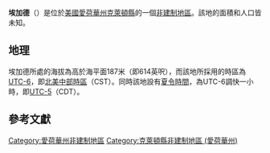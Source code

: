 {{noteTA
|G1=USState
|G2=地名
|G3=Unit
}}
{{Infobox settlement
|official_name            = 埃加德
|native_name = Eckards
|settlement_type          = [[非建制地區|非建制地區]]
|image_skyline            = 
|imagesize                = 
|image_map                = 
|mapsize                  = 
|pushpin_map              = USA Iowa
|pushpin_label            = 埃加德
|pushpin_label_position   = top
|pushpin_map_caption      = 埃加德在愛荷華州的位置
|subdivision_type         = [[世界政區索引|國家]]
|subdivision_type1        = [[美国州份|州份]]
|subdivision_type2        = [[愛荷華州行政区划|縣]]
|subdivision_name         = [[美国|美国]]
|subdivision_name1        = [[愛荷華州|愛荷華州]]
|subdivision_name2        = [[克萊頓縣_(愛荷華州)|克萊頓縣]]
|elevation_ft             = 614
|elevation_m              = 187
|area_total_km2           = 
|area_total_sq_mi         = 
|area_land_km2            = 
|area_land_sq_mi          = 
|area_water_km2           = 
|area_water_sq_mi         = 
|population_as_of         = 2010
|population_footnotes     = 
|population_total         = 
|population_metro         = 
|population_density_km2   = auto
|population_density_sq_mi = auto
|timezone                 = [[北美中部时区|北美中部时区]]
|utc_offset               = -6
|coordinates              = {{coord|42|51|54|N|91|06|13|W|display=inline,title}}
| coor_pinpoint           = 
| coordinates_footnotes   = 
|timezone_DST             = CDT
|utc_offset_DST           = -5
|postal_code_type         = [[美國郵區編號|郵區編號]]
|postal_code              = 
|area_code                = {{link-en|电话区号563|Area code 563|563}}
|blank_name = [[地名信息系统|GNIS ID]]
|blank_info = 464088<ref name="GNIS">{{cite gnis|464088|Eckards}}</ref>
}}
'''埃加德'''（{{lang-en|Eckards}}）是位於[[美國|美國]][[愛荷華州|愛荷華州]][[克萊頓縣_(愛荷華州)|克萊頓縣]]的一個[[非建制地區|非建制地區]]。該地的面積和人口皆未知。

== 地理 ==
埃加德所處的海拔為高於海平面187米（即614英呎），而該地所採用的時區為[[UTC-6|UTC-6]]，即[[北美中部時區|北美中部時區]]（CST）。同時該地設有[[夏令時間|夏令時間]]，為UTC-6調快一小時，即[[UTC-5|UTC-5]]（CDT）。

== 參考文獻 ==
{{reflist}}

{{克萊頓縣 (愛荷華州)}}

{{DEFAULTSORT:Eckards}}
[[Category:愛荷華州非建制地區|Category:愛荷華州非建制地區]]
[[Category:克萊頓縣非建制地區_(愛荷華州)|Category:克萊頓縣非建制地區 (愛荷華州)]]

{{Iowa-geo-stub}}

<nowiki></nowiki>